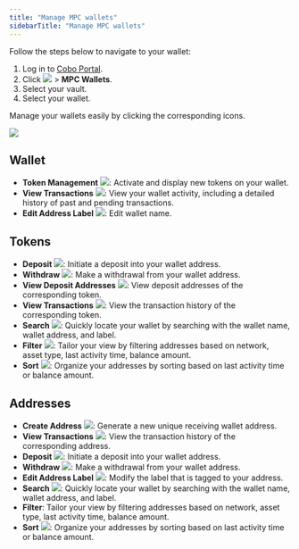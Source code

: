```yaml
---
title: "Manage MPC wallets"
sidebarTitle: "Manage MPC wallets"
---
```


Follow the steps below to navigate to your wallet:

1. Log in to [Cobo Portal](https://portal.cobo.com/login).
2. Click <img src="/en/images/mpc-wallet/wallets-icon.svg" className="icon"></img> > **MPC Wallets**.
3. Select your vault.
3. Select your wallet.

Manage your wallets easily by clicking the corresponding icons.

<img src="/en/images/mpc-wallet/manage-wallet-token.png" className="screenshot_full_screen"/>

## Wallet

- **Token Management** <img src="/en/images/mpc-wallet/token-management.svg" className="icon"></img>: Activate and display new tokens on your wallet.
- **View Transactions** <img src="/en/images/mpc-wallet/icon_view transactions.svg" className="icon"></img>: View your wallet activity, including a detailed history of past and pending transactions.
- **Edit Address Label** <img src="/en/images/mpc-wallet/icon_edit.svg" className="icon"></img>: Edit wallet name.

## Tokens
- **Deposit** <img src="/en/images/mpc-wallet/icon_deposit.svg" className="icon"></img>: Initiate a deposit into your wallet address.
- **Withdraw** <img src="/en/images/mpc-wallet/icon_withdraw.svg" className="icon"></img>: Make a withdrawal from your wallet address.
- **View Deposit Addresses** <img src="/en/images/mpc-wallet/icon_deposit address.svg" className="icon"></img>: View deposit addresses of the corresponding token.
- **View Transactions** <img src="/en/images/mpc-wallet/icon_view transactions.svg" className="icon"></img>: View the transaction history of the corresponding token.
- **Search** <img src="/en/images/mpc-wallet/icon_search.svg" className="icon"></img>: Quickly locate your wallet by searching with the wallet name, wallet address, and label.
- **Filter** <img src="/en/images/mpc-wallet/icon_filter.svg" className="icon"></img>: Tailor your view by filtering addresses based on network, asset type, last activity time, balance amount.
- **Sort** <img src="/en/images/mpc-wallet/icon_sort.svg" className="icon"></img>: Organize your addresses by sorting based on last activity time or balance amount.

## Addresses

- **Create Address** <img src="/en/images/mpc-wallet/add-address.svg" className="icon"></img>: Generate a new unique receiving wallet address.
- **View Transactions** <img src="/en/images/mpc-wallet/icon_view transactions.svg" className="icon"></img>: View the transaction history of the corresponding address.
- **Deposit** <img src="/en/images/mpc-wallet/icon_deposit.svg" className="icon"></img>: Initiate a deposit into your wallet address.
- **Withdraw** <img src="/en/images/mpc-wallet/icon_withdraw.svg" className="icon"></img>: Make a withdrawal from your wallet address.
- **Edit Address Label** <img src="/en/images/mpc-wallet/icon_edit.svg" className="icon"></img>: Modify the label that is tagged to your address.
- **Search** <img src="/en/images/mpc-wallet/icon_search.svg" className="icon"></img>: Quickly locate your wallet by searching with the wallet name, wallet address, and label.
- **Filter**: Tailor your view by filtering addresses based on network, asset type, last activity time, balance amount.
- **Sort** <img src="/en/images/mpc-wallet/icon_sort.svg" className="icon"></img>: Organize your addresses by sorting based on last activity time or balance amount.

